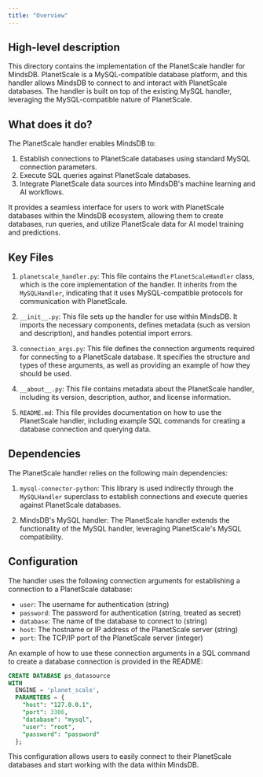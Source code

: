 ```yaml
---
title: "Overview"
---
```


## High-level description
This directory contains the implementation of the PlanetScale handler for MindsDB. PlanetScale is a MySQL-compatible database platform, and this handler allows MindsDB to connect to and interact with PlanetScale databases. The handler is built on top of the existing MySQL handler, leveraging the MySQL-compatible nature of PlanetScale.

## What does it do?
The PlanetScale handler enables MindsDB to:
1. Establish connections to PlanetScale databases using standard MySQL connection parameters.
2. Execute SQL queries against PlanetScale databases.
3. Integrate PlanetScale data sources into MindsDB's machine learning and AI workflows.

It provides a seamless interface for users to work with PlanetScale databases within the MindsDB ecosystem, allowing them to create databases, run queries, and utilize PlanetScale data for AI model training and predictions.

## Key Files
1. `planetscale_handler.py`: This file contains the `PlanetScaleHandler` class, which is the core implementation of the handler. It inherits from the `MySQLHandler`, indicating that it uses MySQL-compatible protocols for communication with PlanetScale.

2. `__init__.py`: This file sets up the handler for use within MindsDB. It imports the necessary components, defines metadata (such as version and description), and handles potential import errors.

3. `connection_args.py`: This file defines the connection arguments required for connecting to a PlanetScale database. It specifies the structure and types of these arguments, as well as providing an example of how they should be used.

4. `__about__.py`: This file contains metadata about the PlanetScale handler, including its version, description, author, and license information.

5. `README.md`: This file provides documentation on how to use the PlanetScale handler, including example SQL commands for creating a database connection and querying data.

## Dependencies
The PlanetScale handler relies on the following main dependencies:

1. `mysql-connector-python`: This library is used indirectly through the `MySQLHandler` superclass to establish connections and execute queries against PlanetScale databases.

2. MindsDB's MySQL handler: The PlanetScale handler extends the functionality of the MySQL handler, leveraging PlanetScale's MySQL compatibility.

## Configuration
The handler uses the following connection arguments for establishing a connection to a PlanetScale database:

- `user`: The username for authentication (string)
- `password`: The password for authentication (string, treated as secret)
- `database`: The name of the database to connect to (string)
- `host`: The hostname or IP address of the PlanetScale server (string)
- `port`: The TCP/IP port of the PlanetScale server (integer)

An example of how to use these connection arguments in a SQL command to create a database connection is provided in the README:

```sql
CREATE DATABASE ps_datasource
WITH
  ENGINE = 'planet_scale',
  PARAMETERS = {
    "host": "127.0.0.1",
    "port": 3306,
    "database": "mysql",
    "user": "root",
    "password": "password"
  };
```

This configuration allows users to easily connect to their PlanetScale databases and start working with the data within MindsDB.
